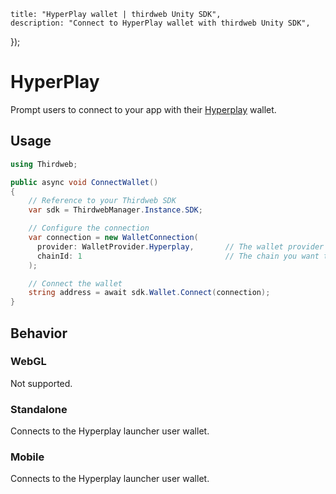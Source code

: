 
	title: "HyperPlay wallet | thirdweb Unity SDK",
	description: "Connect to HyperPlay wallet with thirdweb Unity SDK",
});

# HyperPlay

Prompt users to connect to your app with their [Hyperplay](https://www.hyperplay.xyz/) wallet.

## Usage

```csharp
using Thirdweb;

public async void ConnectWallet()
{
    // Reference to your Thirdweb SDK
    var sdk = ThirdwebManager.Instance.SDK;

    // Configure the connection
    var connection = new WalletConnection(
      provider: WalletProvider.Hyperplay,       // The wallet provider you want to connect to (Required)
      chainId: 1                                // The chain you want to connect to (Required)
    );

    // Connect the wallet
    string address = await sdk.Wallet.Connect(connection);
}
```

## Behavior

### WebGL

Not supported.

### Standalone

Connects to the Hyperplay launcher user wallet.

### Mobile

Connects to the Hyperplay launcher user wallet.
